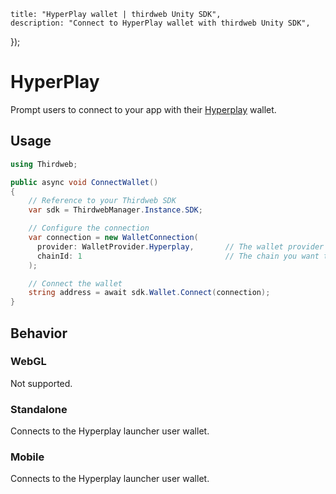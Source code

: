 
	title: "HyperPlay wallet | thirdweb Unity SDK",
	description: "Connect to HyperPlay wallet with thirdweb Unity SDK",
});

# HyperPlay

Prompt users to connect to your app with their [Hyperplay](https://www.hyperplay.xyz/) wallet.

## Usage

```csharp
using Thirdweb;

public async void ConnectWallet()
{
    // Reference to your Thirdweb SDK
    var sdk = ThirdwebManager.Instance.SDK;

    // Configure the connection
    var connection = new WalletConnection(
      provider: WalletProvider.Hyperplay,       // The wallet provider you want to connect to (Required)
      chainId: 1                                // The chain you want to connect to (Required)
    );

    // Connect the wallet
    string address = await sdk.Wallet.Connect(connection);
}
```

## Behavior

### WebGL

Not supported.

### Standalone

Connects to the Hyperplay launcher user wallet.

### Mobile

Connects to the Hyperplay launcher user wallet.
